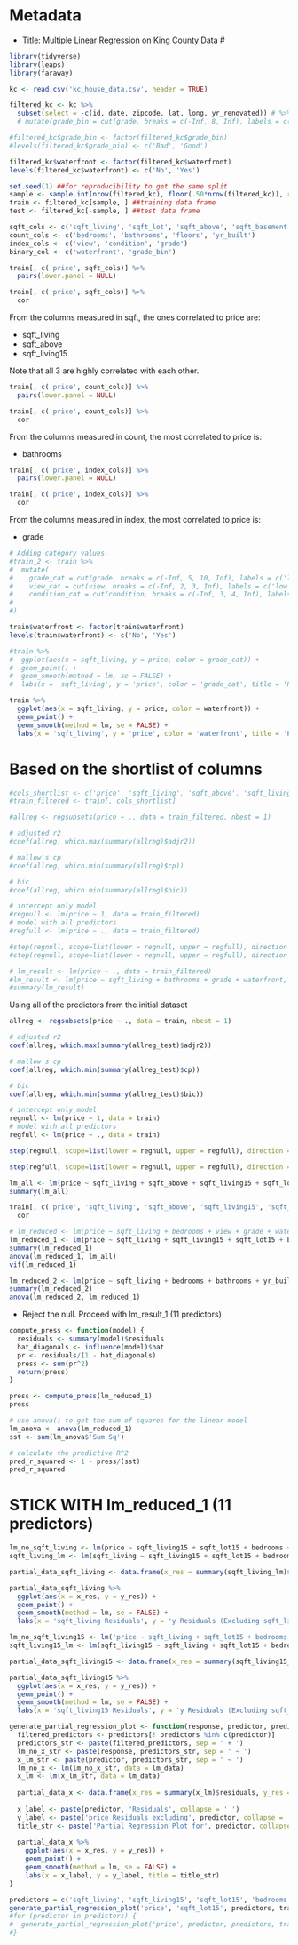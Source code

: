 # Metadata
- Title: Multiple Linear Regression on King County Data
#

```r
library(tidyverse)
library(leaps)
library(faraway)
```

```r
kc <- read.csv('kc_house_data.csv', header = TRUE)
```
```r
filtered_kc <- kc %>%
  subset(select = -c(id, date, zipcode, lat, long, yr_renovated)) # %>%
  # mutate(grade_bin = cut(grade, breaks = c(-Inf, 8, Inf), labels = c(0, 1), right = FALSE)) # 1-7 bad, 8-13 good

#filtered_kc$grade_bin <- factor(filtered_kc$grade_bin)
#levels(filtered_kc$grade_bin) <- c('Bad', 'Good')

filtered_kc$waterfront <- factor(filtered_kc$waterfront)
levels(filtered_kc$waterfront) <- c('No', 'Yes')

set.seed(1) ##for reproducibility to get the same split
sample <- sample.int(nrow(filtered_kc), floor(.50*nrow(filtered_kc)), replace = F)
train <- filtered_kc[sample, ] ##training data frame
test <- filtered_kc[-sample, ] ##test data frame
```

```r
sqft_cols <- c('sqft_living', 'sqft_lot', 'sqft_above', 'sqft_basement', 'sqft_living15', 'sqft_lot15')
count_cols <- c('bedrooms', 'bathrooms', 'floors', 'yr_built')
index_cols <- c('view', 'condition', 'grade')
binary_col <- c('waterfront', 'grade_bin')
```

```r
train[, c('price', sqft_cols)] %>%
  pairs(lower.panel = NULL)
```
```r
train[, c('price', sqft_cols)] %>%
  cor
```
From the columns measured in sqft, the ones correlated to price are:

- sqft_living
- sqft_above
- sqft_living15

Note that all 3 are highly correlated with each other.

```r
train[, c('price', count_cols)] %>%
  pairs(lower.panel = NULL)
```
```r
train[, c('price', count_cols)] %>%
  cor
```
From the columns measured in count, the most correlated to price is:

- bathrooms

```r
train[, c('price', index_cols)] %>%
  pairs(lower.panel = NULL)
```
```r
train[, c('price', index_cols)] %>%
  cor
```
From the columns measured in index, the most correlated to price is:

- grade

```r
# Adding category values.
#train_2 <- train %>%
#  mutate(
#    grade_cat = cut(grade, breaks = c(-Inf, 5, 10, Inf), labels = c('low', 'moderate', 'high'), right = FALSE), # 1-4 low, 5-9 moderate, 10-13 high
#    view_cat = cut(view, breaks = c(-Inf, 2, 3, Inf), labels = c('low', 'moderate', 'high'), right = FALSE),
#    condition_cat = cut(condition, breaks = c(-Inf, 3, 4, Inf), labels = c('low', 'moderate', 'high'), right = FALSE)
#    
#)

train$waterfront <- factor(train$waterfront)
levels(train$waterfront) <- c('No', 'Yes')
```

```r
#train %>%
#  ggplot(aes(x = sqft_living, y = price, color = grade_cat)) +
#  geom_point() +
#  geom_smooth(method = lm, se = FALSE) +
#  labs(x = 'sqft_living', y = 'price', color = 'grade_cat', title = 'Price against sqft_living and grade_cat')
```
```r

train %>%
  ggplot(aes(x = sqft_living, y = price, color = waterfront)) +
  geom_point() +
  geom_smooth(method = lm, se = FALSE) +
  labs(x = 'sqft_living', y = 'price', color = 'waterfront', title = 'Price against sqft_living and waterfront')
```

# Based on the shortlist of columns
```r
#cols_shortlist <- c('price', 'sqft_living', 'sqft_above', 'sqft_living15', 'bathrooms', 'grade', 'waterfront')
#train_filtered <- train[, cols_shortlist]
```
```r
#allreg <- regsubsets(price ~ ., data = train_filtered, nbest = 1)

# adjusted r2
#coef(allreg, which.max(summary(allreg)$adjr2))

# mallow's cp
#coef(allreg, which.min(summary(allreg)$cp))

# bic
#coef(allreg, which.min(summary(allreg)$bic))
```
```r
# intercept only model
#regnull <- lm(price ~ 1, data = train_filtered)
# model with all predictors
#regfull <- lm(price ~ ., data = train_filtered)
```
```r
#step(regnull, scope=list(lower = regnull, upper = regfull), direction = 'forward')
#step(regnull, scope=list(lower = regnull, upper = regfull), direction = 'both')
```


```r
# lm_result <- lm(price ~ ., data = train_filtered)
#lm_result <- lm(price ~ sqft_living + bathrooms + grade + waterfront, data = train_filtered)
#summary(lm_result)
```

Using all of the predictors from the initial dataset

```r
allreg <- regsubsets(price ~ ., data = train, nbest = 1)

# adjusted r2
coef(allreg, which.max(summary(allreg_test)$adjr2))

# mallow's cp
coef(allreg, which.min(summary(allreg_test)$cp))

# bic
coef(allreg, which.min(summary(allreg_test)$bic))
```
```r
# intercept only model
regnull <- lm(price ~ 1, data = train)
# model with all predictors
regfull <- lm(price ~ ., data = train)

step(regnull, scope=list(lower = regnull, upper = regfull), direction = 'both')
```
```r
step(regfull, scope=list(lower = regnull, upper = regfull), direction = 'both')
```


```r
lm_all <- lm(price ~ sqft_living + sqft_above + sqft_living15 + sqft_lot15 + bedrooms + bathrooms + floors + yr_built + view + condition + grade + waterfront, data = train)
summary(lm_all)
```
```r
train[, c('price', 'sqft_living', 'sqft_above', 'sqft_living15', 'sqft_lot15', 'bedrooms', 'bathrooms', 'floors', 'yr_built', 'view', 'condition', 'grade')] %>%
  cor
```

```r
# lm_reduced <- lm(price ~ sqft_living + bedrooms + view + grade + waterfront, data = train)
lm_reduced_1 <- lm(price ~ sqft_living + sqft_living15 + sqft_lot15 + bedrooms + bathrooms + floors + yr_built + view + condition + grade + waterfront, data = train)
summary(lm_reduced_1)
anova(lm_reduced_1, lm_all)
vif(lm_reduced_1)
```

```r
lm_reduced_2 <- lm(price ~ sqft_living + bedrooms + bathrooms + yr_built + view + grade + waterfront, data = train)
summary(lm_reduced_2)
anova(lm_reduced_2, lm_reduced_1)
```
- Reject the null. Proceed with lm_result_1 (11 predictors)

```r
compute_press <- function(model) { 
  residuals <- summary(model)$residuals 
  hat_diagonals <- influence(model)$hat
  pr <- residuals/(1 - hat_diagonals)
  press <- sum(pr^2)
  return(press) 
}

press <- compute_press(lm_reduced_1)
press

# use anova() to get the sum of squares for the linear model
lm_anova <- anova(lm_reduced_1)
sst <- sum(lm_anova$'Sum Sq')

# calculate the predictive R^2
pred_r_squared <- 1 - press/(sst)
pred_r_squared
```


# STICK WITH lm_reduced_1 (11 predictors)

```r
lm_no_sqft_living <- lm(price ~ sqft_living15 + sqft_lot15 + bedrooms + bathrooms + floors + yr_built + view + condition + grade + waterfront, data = train)
sqft_living_lm <- lm(sqft_living ~ sqft_living15 + sqft_lot15 + bedrooms + bathrooms + floors + yr_built + view + condition + grade + waterfront, data = train)

partial_data_sqft_living <- data.frame(x_res = summary(sqft_living_lm)$residuals, y_res = summary(lm_no_sqft_living)$residuals)

partial_data_sqft_living %>%
  ggplot(aes(x = x_res, y = y_res)) +
  geom_point() +
  geom_smooth(method = lm, se = FALSE) +
  labs(x = 'sqft_living Residuals', y = 'y Residuals (Excluding sqft_living)', title = 'Partial Regression Plot for sqft_living')
```

```r
lm_no_sqft_living15 <- lm('price ~ sqft_living + sqft_lot15 + bedrooms + bathrooms + floors + yr_built + view + condition + grade + waterfront', data = train)
sqft_living15_lm <- lm(sqft_living15 ~ sqft_living + sqft_lot15 + bedrooms + bathrooms + floors + yr_built + view + condition + grade + waterfront, data = train)

partial_data_sqft_living15 <- data.frame(x_res = summary(sqft_living15_lm)$residuals, y_res = summary(lm_no_sqft_living15)$residuals)

partial_data_sqft_living15 %>%
  ggplot(aes(x = x_res, y = y_res)) +
  geom_point() +
  geom_smooth(method = lm, se = FALSE) +
  labs(x = 'sqft_living15 Residuals', y = 'y Residuals (Excluding sqft_living15)', title = 'Partial Regression Plot for sqft_living15')
```
```r
generate_partial_regression_plot <- function(response, predictor, predictors, lm_data) {
  filtered_predictors <- predictors[! predictors %in% c(predictor)]
  predictors_str <- paste(filtered_predictors, sep = ' + ')
  lm_no_x_str <- paste(response, predictors_str, sep = ' ~ ')
  x_lm_str <- paste(predictor, predictors_str, sep = ' ~ ')
  lm_no_x <- lm(lm_no_x_str, data = lm_data)
  x_lm <- lm(x_lm_str, data = lm_data)
  
  partial_data_x <- data.frame(x_res = summary(x_lm)$residuals, y_res = summary(lm_no_x)$residuals)
  
  x_label <- paste(predictor, 'Residuals', collapse = ' ')
  y_label <- paste('price Residuals excluding', predictor, collapse = ' ')
  title_str <- paste('Partial Regression Plot for', predictor, collapse = ' ')
  
  partial_data_x %>%
    ggplot(aes(x = x_res, y = y_res)) +
    geom_point() +
    geom_smooth(method = lm, se = FALSE) +
    labs(x = x_label, y = y_label, title = title_str)
}
```
```r
predictors = c('sqft_living', 'sqft_living15', 'sqft_lot15', 'bedrooms', 'bathrooms', 'floors', 'yr_built', 'view', 'condition', 'grade', 'waterfront')
generate_partial_regression_plot('price', 'sqft_lot15', predictors, train)
#for (predictor in predictors) {
#  generate_partial_regression_plot('price', predictor, predictors, train)
#}
```

